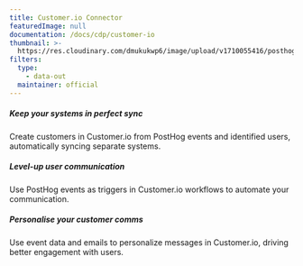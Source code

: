 ```yaml
---
title: Customer.io Connector
featuredImage: null
documentation: /docs/cdp/customer-io
thumbnail: >-
  https://res.cloudinary.com/dmukukwp6/image/upload/v1710055416/posthog.com/contents/cdp/thumbnails/customerio-connector.png
filters:
  type:
    - data-out
  maintainer: official
---
```


<Section
    divider={false}
    title="Bring product data from PostHog into Customer.io, enabling better communication with users through email, push notifications and SMS messages."
    size="full"
    cols={3}
>
    <div>
        <h5>Keep your systems in perfect sync</h5>
        <p>Create customers in Customer.io from PostHog events and identified users, automatically syncing separate systems.</p>
    </div>
    <div>
        <h5>Level-up user communication</h5>
        <p>Use PostHog events as triggers in Customer.io workflows to automate your communication.</p>
    </div>
    <div>
        <h5>Personalise your customer comms</h5>
        <p>Use event data and emails to personalize messages in Customer.io, driving better engagement with users.</p>
    </div>
</Section>

<TutorialsSlider topic="customer-io" />

<Documentation />
